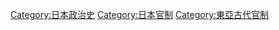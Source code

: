 {{Catnav|頁面分類|各種主題的頁面分類|按國家分類|各國歷史|日本历史}}
{{Catnav|頁面分類|历史|各國歷史|日本历史}}
{{Catnav|頁面分類|历史|各區域的歷史|亚洲历史|日本历史}}
{{Catnav|頁面分類|人类社会|政治|政治制度}}
{{Catnav|頁面分類|人类社会|政治|官职}}
{{cat main|日本古代职官}}

[[Category:日本政治史|Category:日本政治史]]
[[Category:日本官制|Category:日本官制]]
[[Category:東亞古代官制|Category:東亞古代官制]]